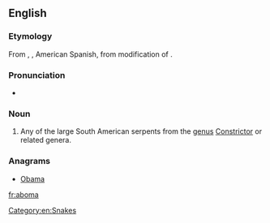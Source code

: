 ==English==

===Etymology===
From {{etyl|pt}}, {{etyl|fr}}, American Spanish, from modification of {{etyl|kwy}} {{term|mboma||python|lang=kwy}}.

===Pronunciation===
* {{a|US}} {{IPA|/ə.ˈboʊ.mə/}}

===Noun===
{{en-noun}}

# Any of the large South American serpents from the [[genus]] [[Constrictor]] or related genera.

===Anagrams===
* [[Obama#English|Obama]]

[[Category:en:Snakes]]

[[fr:aboma]]
